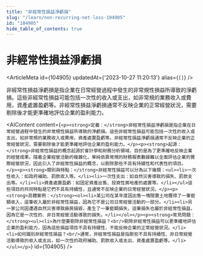```yaml
---
title: "非經常性損益淨虧損"
slug: "/learn/non-recurring-net-loss-104905"
id: "104905"
hide_table_of_contents: true
---
```



# 非經常性損益淨虧損

<ArticleMeta id={104905} updatedAt={'2023-10-27 11:20:13'} alias={`[]`} />
<div className='border-solid border-b border-t-0 my-4 border-[var(--ifm-color-gray-300)]' />

非經常性損益淨虧損是指企業在日常經營過程中發生的非常規性損益所導致的淨虧損。這些非經常性損益可能包括一次性的收入或支出，如非常規的業務收入或費用，資產處置盈虧等。非經常性損益淨虧損通常不反映企業的正常經營狀況，需要剔除後才能更準確地評估企業的盈利能力。

<AIContent content={`<p><strong>定義：</strong>非經常性損益淨虧損是指企業在日常經營過程中發生的非常規性損益所導致的淨虧損。這些非經常性損益可能包括一次性的收入或支出，如非常規的業務收入或費用，資產處置盈虧等。非經常性損益淨虧損通常不反映企業的正常經營狀況，需要剔除後才能更準確地評估企業的盈利能力。</p><p><strong>起源：</strong>非經常性損益的概念起源於會計學和財務分析領域，目的是為了更準確地反映企業的經營成果。隨着企業經營活動的複雜化，單純依靠常規的財務報表數據難以全面評估企業的實際經營狀況，因此引入了非經常性損益的概念，以剔除那些不具有持續性和代表性的項目。</p><p><strong>類別與特點：</strong>非經常性損益可以分為以下幾類：<ul><li>一次性收入：如政府補助、罰款收入等。</li><li>一次性支出：如自然災害導致的損失、罰款支出等。</li><li>資產處置盈虧：如固定資產出售、投資性房地產的處置等。</li></ul>這些項目的共同特點是它們不具有持續性，且通常不反映企業的日常經營狀況。</p><p><strong>具體案例：</strong><ol><li>某公司在某年度因出售一塊閒置土地獲得了一筆鉅額收入，這筆收入屬於非經常性損益，因為它不是公司日常經營活動的一部分。</li><li>另一家公司因遭遇自然災害導致廠房損毀，產生了一筆鉅額損失，這筆損失也屬於非經常性損益，因為它是一次性的、非日常經營活動導致的損失。</li></ol></p><p><strong>常見問題：</strong><ul><li>為什麼要剔除非經常性損益？<br/>剔除非經常性損益可以更準確地評估企業的盈利能力，因為這些損益項目不具有持續性，不能反映企業的正常經營狀況。</li><li>如何識別非經常性損益？<br/>通常，非經常性損益是指那些不具有持續性、非日常經營活動導致的收入或支出，如一次性的政府補助、罰款收入或支出、資產處置盈虧等。</li></ul></p>`} id={104905} />
